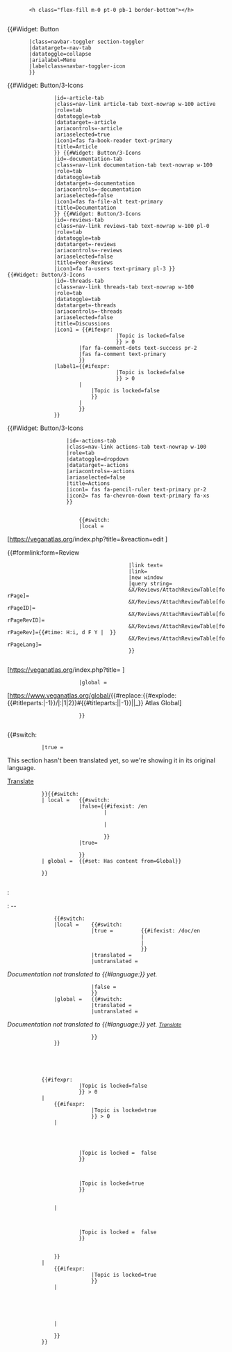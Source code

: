 <noinclude>
{{X/Template
|description=
<p>This template adds a section with tabs to the article and transcludes content from <code>Section:Foo/Bar</code> to the main article, <code>Foo</code>. This template is called from its sibling [[Template:Section/Define]], which sets all parameter values of the present template. The table below summarizes which tabs are added, what they contain and how this is implemented.</p>

{{{!}} class="wikitable w-100"
! rowspan="2" {{!}} Tab
! rowspan="2" {{!}} Content
! colspan="2" {{!}} Implementation
{{!}}-
! Condition
! Mechanism
{{!}}-
{{!}} class="text-center" rowspan="2" {{!}} Content
{{!}} class="text-center" rowspan="2" {{!}} Article content
{{!}} class="text-center" {{!}} source=<code>local</code>
{{!}} class="text-center" {{!}} [https://www.mediawiki.org/wiki/Help:Transclusion Transclusion]
{{!}}-
{{!}} class="text-center" {{!}} source=<code>global</code>
{{!}} class="text-center" {{!}} [https://www.mediawiki.org/wiki/Manual:$wgEnableScaryTranscluding#Raw_transclusion Raw transclusion]
{{!}}-
{{!}} class="text-center" rowspan="5" {{!}} Documentation
{{!}} class="text-center" rowspan="5" {{!}} Article documentation
{{!}} class="text-center" {{!}} source=<code>local</code>
{{!}} class="text-center" {{!}} [https://www.mediawiki.org/wiki/Help:Transclusion Transclusion]
{{!}}-
{{!}} class="text-center" {{!}} source=<code>global</code>
{{!}} class="text-center" {{!}} [https://www.mediawiki.org/wiki/Manual:$wgEnableScaryTranscluding#Raw_transclusion Raw transclusion]
{{!}}-
{{!}} class="text-center" {{!}} No documentation
{{!}} class="text-center" {{!}} [[Template:X/Pages/AddSubpage]]
{{!}}-
{{!}} class="text-center" {{!}} Displayed authors
{{!}} class="text-center" {{!}} [[Template:X/Pages/DisplayAuthors]]
{{!}}-
{{!}} class="text-center" {{!}} Latest revision
{{!}} class="text-center" {{!}} [https://www.mediawiki.org/wiki/Help:Magic_words#Technical_metadata_of_another_page Magic words]
{{!}}-
{{!}} class="text-center" {{!}} Threads
{{!}} class="text-center" {{!}} Table with open/closed threads
{{!}} class="text-center" colspan="2" {{!}}
<p class="m-0">
[[Template:X/Threads/CountThreads]]<br>
[[Template:X/Threads/DisplayThreads]]<br>
[[Template:X/Threads/AddThread-Message]]
</p>
{{!}}-
{{!}} class="text-center" {{!}} Reviews
{{!}} class="text-center" {{!}} Coming soon message for peer-reviews
{{!}} class="text-center" colspan="2" {{!}}
<p class="m-0">
[[Template:X/Reviews/ComingSoon]]
</p>
{{!}}-
{{!}} class="text-center" {{!}} Action
{{!}} class="text-center" {{!}} Action links (edit, comment, <span class="text-secondary">review</span>, view)
{{!}} class="text-center" colspan="2" {{!}}
<p class="m-0">
[[Widget:Button/3-Icons]]
</p>
{{!}}}

|templates=
{{X/Template/Template|1|template=Section/Define}}
{{X/Template/Template|2|template=Section/Transclude}}
{{X/Template/Template|3|template=X/Pages/AddSubpage}}
{{X/Template/Template|4|template=X/Pages/SubpageBoilerplate}}
{{X/Template/Template|5|template=X/Pages/Status}}
{{X/Template/Template|5|template=X/Meta}}
{{X/Template/Template|6|template=X/Decoder}}
{{X/Template/Template|3|template=X/Pages/DisplayAuthors}}
{{X/Template/Template|4|template=X/Pages/MetaTableTemplate}}
{{X/Template/Template|3|template=X/Threads/CountThreads}}
{{X/Template/Template|3|template=X/Threads/DisplayThreads}}
{{X/Template/Template|4|template=X/Threads/TableStart}}
{{X/Template/Template|4|template=X/Threads/TableRow-Local}}
{{X/Template/Template|4|template=X/Threads/TableRow-Global}}
{{X/Template/Template|4|template=X/Threads/TableEnd}}
{{X/Template/Template|3|template=X/Threads/AddThread-Message}}
{{X/Template/Template|4|template=X/Threads/AddThread-Button}}
{{X/Template/Template|4|template=X/Threads/AddThread-Modal}}
{{X/Template/Template|3|template=X/Reviews/ComingSoon}}
{{X/Template/Template|3|template=X/Encoder}}
|widgets=
{{X/Template/Template|1|template=Section/Define}}
{{X/Template/Template|2|template=Section/Transclude}}
{{X/Template/Widget|3|widget=Button}}
{{X/Template/Widget|3|widget=Button/3-Icons}}
|templatedata=
<templatedata>
{
    "description": "",
    "params": {
    "heading": {
            "label": "Heading",
            "type": "string",
            "required": true,
            "description": "Section heading"
        },
        "level": {
            "label": "Heading level",
            "type": "number",
            "required": true,
            "description": "Heading level; must be an integer ≥ 2.",
            "suggestedvalues": ["2", "3", "4", "5"]
        },
        "id": {
            "label": "Section ID",
            "type": "string",
            "required": true,
            "description": "Set to pagename; replace colons, slashes, hash keys and spaces with a hyphen."
        },
        "source": {
            "label": "Source",
            "type": "string",
            "required": true,
            "description": "Defines if the section exists at this wiki or at Atlas Global.",
            "suggestedvalues": ["local", "global"]
        },
        "sourcepage": {
            "label": "Sourcepage",
            "type": "string",
            "required": true,
            "description": "Pagename of the section with namespace but without language code."
        },
        "fullpagename": {
            "label": "Full pagename",
            "type": "string",
            "required": true,
            "description": "Full pagename of the section, incl. language code if applicable."
        },
        "talkpagename": {
            "label": "Talkpage name",
            "type": "string",
            "required": true,
            "description": "Talkpage name of the section, incl. language code if applicable."
        },
        "translated": {
            "label": "Translated page",
            "type": "boolean",
            "required": true,
            "description": "Whether the page is a translated page or not.",
            "suggestedvalues": ["true", "false"]
        },
        "notranslation": {
            "label": "Translation n/a",
            "type": "boolean",
            "required": true,
            "description": "Whether the section is available in the requested language.",
            "suggestedvalues": ["true", "false"]
        },
        "doc": {
            "label": "Documentation",
            "type": "string",
            "required": true,
            "description": "Whether the section has a documentation.",
            "suggestedvalues": ["true", "false", "untranslated"]
        }
    }
}
</templatedata>
}}</noinclude><includeonly><!-- 
-- Header -->
<div class="section-container" id="{{{id}}}-container">
    <div class="d-flex justify-content-between align-items-end my-3" id="{{{id}}}-header">
        <h{{{level}}} class="flex-fill m-0 pt-0 pb-1 border-bottom">{{{heading}}}</h{{{level}}}>
        <div class="navbar navbar-expand-lg text-center order-1 p-0"><!--
        -->{{#Widget: Button
        |class=navbar-toggler section-toggler
        |datatarget={{{id}}}-nav-tab
        |datatoggle=collapse
        |arialabel=Menu
        |labelclass=navbar-toggler-icon
        }}<!--
         --><div class="collapse navbar-collapse section-navbar nav-tabs text-nowrap" id="{{{id}}}-nav-tab" role="tablist" style="z-index:1"><!-- 
                Article tab
                -->{{#Widget: Button/3-Icons
                |id={{{id}}}-article-tab
                |class=nav-link article-tab text-nowrap w-100 active
                |role=tab
                |datatoggle=tab
                |datatarget={{{id}}}-article
                |ariacontrols={{{id}}}-article
                |ariaselected=true
                |icon1=fas fa-book-reader text-primary
                |title=Article
                }}<!--
                Documentation tab
                -->{{#Widget: Button/3-Icons
                |id={{{id}}}-documentation-tab
                |class=nav-link documentation-tab text-nowrap w-100
                |role=tab
                |datatoggle=tab
                |datatarget={{{id}}}-documentation
                |ariacontrols={{{id}}}-documentation
                |ariaselected=false
                |icon1=fas fa-file-alt text-primary
                |title=Documentation
                }}<!--
                Review tab
                -->{{#Widget: Button/3-Icons
                |id={{{id}}}-reviews-tab
                |class=nav-link reviews-tab text-nowrap w-100 pl-0
                |role=tab
                |datatoggle=tab
                |datatarget={{{id}}}-reviews
                |ariacontrols={{{id}}}-reviews
                |ariaselected=false
                |title=Peer-Reviews
                |icon1=fa fa-users text-primary pl-3<!--
                |icon1= {{#ifexpr:   {{X/Reviews/CountReviews
                                    |source={{{source}}}
                                    |sourcepage={{{sourcepage}}}
                                    |fullpagename={{{fullpagename}}}
                                    |scope=contentissues
                                    }} > 0
                        |   fas fa-flag text-danger pl-3 pr-2
                        |   {{#ifexpr:  {{X/Reviews/CountReviews
                                        |source={{{source}}}
                                        |sourcepage={{{sourcepage}}}
                                        |fullpagename={{{fullpagename}}}
                                        }} > 0
                            |fas fa-check text-success pl-3 pr-2
                            |fa fa-user-clock text-primary pl-3
                            }}
                        }}
                |label1= {{#ifexpr:  {{X/Reviews/CountReviews
                                    |source={{{source}}}
                                    |sourcepage={{{sourcepage}}}
                                    |fullpagename={{{fullpagename}}}
                                    |scope=contentissues
                                    }} > 0
                        |   {{X/Reviews/CountReviews
                            |source={{{source}}}
                            |sourcepage={{{sourcepage}}}
                            |fullpagename={{{fullpagename}}}
                            |scope=contentissues
                            }}
                        |   {{#ifexpr:  {{X/Reviews/CountReviews
                                        |source={{{source}}}
                                        |sourcepage={{{sourcepage}}}
                                        |fullpagename={{{fullpagename}}}
                                        }} > 0
                            |   {{X/Reviews/CountReviews
                                |source={{{source}}}
                                |sourcepage={{{sourcepage}}}
                                |fullpagename={{{fullpagename}}}
                                }}
                            |
                            }}
                        }}
                -->}}<!-- 
                Threads tab
                -->{{#Widget: Button/3-Icons
                |id={{{id}}}-threads-tab
                |class=nav-link threads-tab text-nowrap w-100
                |role=tab
                |datatoggle=tab
                |datatarget={{{id}}}-threads
                |ariacontrols={{{id}}}-threads
                |ariaselected=false
                |title=Discussions
                |icon1 = {{#ifexpr: {{X/Threads/CountThreads
                                    |source={{{source}}}
                                    |sourcepage={{#switch:{{{source}}}
                                                |local={{{sourcepage}}}
                                                |global={{X/Encoder|{{{sourcepage}}}}}
                                                }}
                                    |Topic is locked=false
                                    }} > 0
                        |far fa-comment-dots text-success pr-2
                        |fas fa-comment text-primary
                        }}
                |label1={{#ifexpr:  {{X/Threads/CountThreads
                                    |source={{{source}}}
                                    |sourcepage={{#switch:{{{source}}}
                                                |local={{{sourcepage}}}
                                                |global={{X/Encoder|{{{sourcepage}}}}}
                                                }}
                                    |Topic is locked=false
                                    }} > 0
                        |   {{X/Threads/CountThreads
                            |source={{{source}}}
                            |sourcepage={{#switch:{{{source}}}
                                        |local={{{sourcepage}}}
                                        |global={{X/Encoder|{{{sourcepage}}}}}
                                        }}
                            |Topic is locked=false
                            }}
                        |
                        }}
                }}<!--
                Actions tab
                --><div class="dropdown">{{#Widget: Button/3-Icons
                    |id={{{id}}}-actions-tab
                    |class=nav-link actions-tab text-nowrap w-100
                    |role=tab
                    |datatoggle=dropdown
                    |datatarget={{{id}}}-actions
                    |ariacontrols={{{id}}}-actions
                    |ariaselected=false
                    |title=Actions
                    |icon1= fas fa-pencil-ruler text-primary pr-2
                    |icon2= fas fa-chevron-down text-primary fa-xs
                    }}
                    <div class="dropdown-menu rounded" aria-labelledby="{{{id}}}-actions-dropdown">
                        {{#switch: {{{source}}}
                        |local =<!-- Edit 
                                    --><div class="dropdown-item position-relative hide-external">[https://veganatlas.org{{SCRIPTPATH}}/index.php?title={{urlencode:{{{fullpagename}}}}}&veaction=edit <span class="stretched-link">{{int:atlas-section-edit}}</span>]
                                    </div><!--
                                    Comment
                                    --><div class="dropdown-item position-relative">[[{{{talkpagename}}}|<span class="stretched-link">{{int:atlas-section-comment}}</span>]]
                                    </div><!--
                                    Review
                                    --><div class="dropdown-item disabled">{{#formlink:form=Review
                                        |link text={{int:atlas-section-review}}
                                        |link=
                                        |new window
                                        |query string=
                                        &X/Reviews/AttachReviewTable[forPage]={{{fullpagename}}}
                                        &X/Reviews/AttachReviewTable[forPageID]={{PAGEID:{{{fullpagename}}}}}
                                        &X/Reviews/AttachReviewTable[forPageRevID]={{REVISIONID:{{{fullpagename}}}}}
                                        &X/Reviews/AttachReviewTable[forPageRev]={{#time: H:i, d F Y | {{REVISIONTIMESTAMP:{{{fullpagename}}}}} }}
                                        &X/Reviews/AttachReviewTable[forPageLang]={{CONTENTLANG}}
                                        }}
                                    </div><!--
                                    View
                                    --><div class="dropdown-item position-relative hide-external">[https://veganatlas.org{{SCRIPTPATH}}/index.php?title={{urlencode:{{{fullpagename}}}}} <span class="stretched-link">{{int:atlas-section-view}}</span>]
                                    </div>
                        |global =   <div class="dropdown-item position-relative fas fa-globe">[https://www.veganatlas.org/global/{{#replace:{{#explode:{{#titleparts:{{{sourcepage}}}|-1}}/{{CONTENTLANG}}|:|1|2}}#{{#titleparts:{{{sourcepage}}}||-1}}||_}} Atlas Global]
                                    </div>
                        }}
                    </div>
                </div>
            </div>
        </div>
    </div>
    <div class="tab-content order-2" id="{{{id}}}-content">
        <!-- Content-->
        <div class="tab-pane article-pane fade show active" id="{{{id}}}-article" role="tabpanel" aria-labelledby="{{{id}}}-article-tab"><!--
            No translation note
            -->{{#switch: {{{notranslation|}}}
            |true = <div class="d-flex justify-content-between align-items-end alert-light text-dark border border-secondary font-italic p-2 mb-3">
                        <div>This section hasn't been translated yet, so we're showing it in its original language.</div>
                        <div class="btn btn-light border-secondary text-dark px-1 py-0">[[{{{fullpagename}}}|Translate]]</div>
                    </div>
            }}{{#switch: {{{source}}}
            | local =   {{#switch:  {{{translated}}}
                        |false={{#ifexist: {{{fullpagename}}}/en <!-- Use /en version if it exists. -->
                                |<div>{{:{{{fullpagename}}}/en}}</div>
                                |<div>{{:{{{fullpagename}}}}}</div>
                                }}
                        |true=<div>{{:{{{fullpagename}}}}}</div> <!-- Fullpagename already includes /xx -->
                        }}
            | global =  {{#set: Has content from=Global}}
                        {{raw:atlas-global::{{{fullpagename}}}}}
            }}
        </div>
        <!-- Documentation -->
        <div class="tab-pane documentation-pane fade overflow-hidden" id="{{{id}}}-documentation" role="tabpanel" aria-labelledby="{{{id}}}-documentation-tab">
            <!-- Meta data 
                --><div class="my-3" id="{{{id}}}-documentation-meta"><!--
                Authors 
                --><div class="float-left mr-1">{{int:atlas-section-authors}}:</div><!--
                -->{{X/Pages/DisplayAuthors|fullpagename={{{fullpagename}}}}}<!--
                Lastest revision
                --><div class="mt-1"><!--
                -->{{int:atlas-section-lastrevision}}:  {{REVISIONYEAR: {{{fullpagename}}}}}-{{REVISIONMONTH: {{{fullpagename}}}}}-{{REVISIONDAY: {{{fullpagename}}}}}
                </div>
            </div><!--
            Transclude documentation
            --><div>
                {{#switch:  {{{source}}}
                |local =    {{#switch:      {{{doc}}}
                            |true =         {{#ifexist: {{{fullpagename}}}/doc/en <!-- Use /en version if it exists. -->
                                            |{{:{{{fullpagename}}}/doc/en}}
                                            |{{:{{{fullpagename}}}/doc}}
                                            }}
                            |translated =   {{:{{{sourcepage}}}/doc/{{PAGELANGUAGE}}}}
                            |untranslated = <p>{{Icon|Info}} ''Documentation not translated to {{#language:{{PAGELANGUAGE}}}} yet.''</p>
                                            <p>{{:{{{sourcepage}}}/doc}}</p>
                            |false =    {{X/Pages/AddSubpage
                                        |source =       local
                                        <!-- No spaces between pagename variables and values as they caused bugs -->
                                        |fullpagename={{{fullpagename}}}
                                        |action=        create-doc
                                        }}
                            }}
                |global =   {{#switch:      {{{doc}}}
                            |translated =   {{raw:atlas-global::{{{sourcepage}}}/doc/{{CONTENTLANG}}}}
                            |untranslated = <p>{{Icon|Info}} ''Documentation not translated to {{#language:{{PAGELANGUAGE}}}} yet. [[atlasglobal:{{{sourcepage}}}/doc|<small>Translate</small>]]''</p>
                                            <p>{{raw:atlas-global::{{{sourcepage}}}/doc}}</p>
                            }}
                }}
            </div>
            <!-- References 
            <references /> -->
        </div>
        <!-- Reviews -->
        <div class="tab-pane reviews-pane fade overflow-hidden" id="{{{id}}}-reviews" role="tabpanel" aria-labelledby="{{{id}}}-reviews-tab">
            <!-- Check if reviews exist --
            {{#switch:  {{#switch:  {{{source}}}
                        |   -- Check if local reviews exist --
                            local=  {{#if:  {{#cargo_query:table=Reviews
                                            |where= forPageID="{{PAGEID:{{{sourcepage}}}}}"
                                            |default=
                                            }}
                                    |true
                                    |false
                                    }}
                        |   -- Check if global reviews exist --
                            global= {{#ifexpr:  {{X/Reviews/CountReviews
                                                |source={{{source}}}
                                                |sourcepage={{{sourcepage}}}
                                                |fullpagename={{{fullpagename}}}
                                                |scope=All
                                                }} > 0
                                    |true
                                    |false
                                    }}
                        }}
            |true =     <div class="d-flex justify-content-center align-items-center reviews-header">
                            <div>{{int:atlas-section-peer-reviews}}</div>
                        </div>
                        -- Add table with reviews. --
                        {{X/Reviews/DisplayReviews
                        |source={{{source}}}
                        |sourcepage={{{sourcepage}}}
                        |fullpagename={{{fullpagename}}}
                        }}
            |false =    -- Add review message --
                        {{X/Reviews/AddReview-Message
                        |sourcepage={{{sourcepage}}}
                        |fullpagename={{{fullpagename}}}
                        |talkpagename={{{talkpagename}}}
                        }}
            }}-->
            {{X/Reviews/ComingSoon}}
        </div>
        <!-- Threads -->
        <div class="tab-pane threads-pane fade overflow-hidden" id="{{{id}}}-threads" role="tabpanel" aria-labelledby="{{{id}}}-threads-tab">
            <!-- Check if open threads exist. -->
            {{#ifexpr:  {{X/Threads/CountThreads
                        |source={{{source}}}
                        |sourcepage={{#switch:{{{source}}}
                                    |local={{{sourcepage}}}
                                    |global={{X/Encoder|{{{sourcepage}}}}}
                                    }}
                        |Topic is locked=false
                        }} > 0
            |   <!-- Open threads exist; check if closed threads exist -->
                {{#ifexpr:  {{X/Threads/CountThreads
                            |source={{{source}}}
                            |sourcepage={{#switch:{{{source}}}
                                        |local={{{sourcepage}}}
                                        |global={{X/Encoder|{{{sourcepage}}}}}
                                        }}
                            |Topic is locked=true
                            }} > 0
                |   <!-- Both open and closed threads exist. Add containers for both. -->
                    <!-- Container for open threads -->
                    <div class="mw-collapsible mb-3" id="mw-customcollapsible-{{{id}}}-threads-open">
                        <!-- Header -->
                        <div class="d-flex justify-content-between align-items-center threads-header">
                            <!-- Toggle button for open/closed-threads windows. -->
                            <div class="d-flex flex-even align-items-center" title="{{int:atlas-section-togglethreads}}"><span class="mw-customtoggle-{{{id}}}-threads-open mw-customtoggle-{{{id}}}-threads-closed fas fa-toggle-on text-primary pr-1" style="vertical-align:middle"></span><span style="font-size: 80%; vertical-align:middle">{{int:atlas-section-open}}</span></div>
                            <!-- Title -->
                            <div class="flex-even">{{int:atlas-section-currenttopics}}</div>
                            <!-- Dummy -->
                            <div class="flex-even"></div>
                        </div>
                        <!-- Add table with open threads. -->
                        {{X/Threads/DisplayThreads
                        |source =           {{{source}}}
                        |sourcepage =       {{#switch:{{{source}}}
                                            |local={{{sourcepage}}}
                                            |global={{X/Encoder|{{{sourcepage}}}}}
                                            }}
                        |Topic is locked =  false
                        }}
                    </div>
                    <!-- Container for closed threads -->
                    <div class="mw-collapsible mw-collapsed mb-3" id="mw-customcollapsible-{{{id}}}-threads-closed">
                        <!-- Header -->
                        <div class="d-flex justify-content-between align-items-center threads-header" id="{{{id}}}-threads-closed">
                            <!-- Toggle button for open/closed-threads windows -->
                            <div class="d-flex flex-even align-items-center" title="{{int:atlas-section-Toggle open/closed threads}}"><span class="mw-customtoggle-{{{id}}}-threads-open mw-customtoggle-{{{id}}}-threads-closed fas fa-toggle-off pr-1 text-primary" style="vertical-align:middle"></span><span style="font-size: 80%; vertical-align:middle">{{int:atlas-section-Closed}}</span></div>
                            <!-- Title -->
                            <div class="flex-even">{{int:atlas-section-resolvedtopics}}</div>
                            <!-- Dummy -->
                            <div class="flex-even"></div>
                        </div>
                        <!-- Table with closed threads -->
                        {{X/Threads/DisplayThreads
                        |source={{{source}}}
                        |sourcepage={{#switch:{{{source}}}
                                    |local={{{sourcepage}}}
                                    |global={{X/Encoder|{{{sourcepage}}}}}
                                    }}
                        |Topic is locked=true
                        }}
                    </div>
                |   <!-- Only open threads exist. Add container for open threads. -->
                    <div class="mb-3" id="{{{id}}}-threads-open">
                        <!-- Header. -->
                        <div class="d-flex justify-content-between align-items-center threads-header">
                            <!-- Disabled toggle button for open/closed-threads windows. -->
                            <div class="d-flex flex-even align-items-center" title="{{int:atlas-section-noclosedthreads}}"><span class="fas fa-toggle-on text-secondary pr-1" style="vertical-align:middle"></span><span style="font-size: 80%; vertical-align:middle">{{int:atlas-section-open}}</span></div>
                            <!-- Title -->
                            <div class="flex-even">{{int:atlas-section-currenttopics}}</div>
                            <!-- Dummy -->
                            <div class="flex-even"></div>
                        </div>
                        <!-- Add table with open threads. -->
                        {{X/Threads/DisplayThreads
                        |source =           {{{source}}}
                        |sourcepage =       {{#switch:{{{source}}}
                                            |local={{{sourcepage}}}
                                            |global={{X/Encoder|{{{sourcepage}}}}}
                                            }}
                        |Topic is locked =  false
                        }}
                    </div>
                }}
            |   <!-- No open threads exist; check if closed threads exist -->
                {{#ifexpr:  {{X/Threads/CountThreads
                            |source={{{source}}}
                            |sourcepage={{#switch:{{{source}}}
                                        |local={{{sourcepage}}}
                                        |global={{X/Encoder|{{{sourcepage}}}}}
                                        }}
                            |Topic is locked=true
                            }}
                |   <!-- Only closed threads exist. Add container for closed threads. -->
                    <div class="mb-3" id="{{{id}}}-threads-closed">
                        <!-- Header -->
                        <div class="d-flex justify-content-between align-items-center threads-header" id="{{{id}}}-threads-closed">
                            <!-- Disabled toggle button for open/closed-threads windows -->
                            <div class="d-flex flex-even align-items-center" title="{{int:atlas-section-noopenthreads}}"><span class="fas fa-toggle-off text-secondary pr-1" style="vertical-align:middle"></span><span style="font-size: 80%; vertical-align:middle">{{int:atlas-section-closed}}</span></div>
                            <!-- Title -->
                            <div class="flex-even">{{int:atlas-section-resolvedtopics}}</div>
                            <!-- Dummy -->
                            <div class="flex-even"></div>
                        </div>
                        <!-- Table with closed threads -->
                        {{X/Threads/DisplayThreads
                        |source =           {{{source}}}
                        |sourcepage =       {{{sourcepage}}}
                        |Topic is locked =  true
                        }}
                    </div>
                |   <!-- Add "Add thread" message. -->
                    {{X/Threads/AddThread-Message
                    |source =   {{{source}}}
                    |pageTalk = {{{talkpagename}}}
                    |pageTitle= {{{heading}}}
                    }}
                }}
            }}
        </div>
    </div>
</div></includeonly>